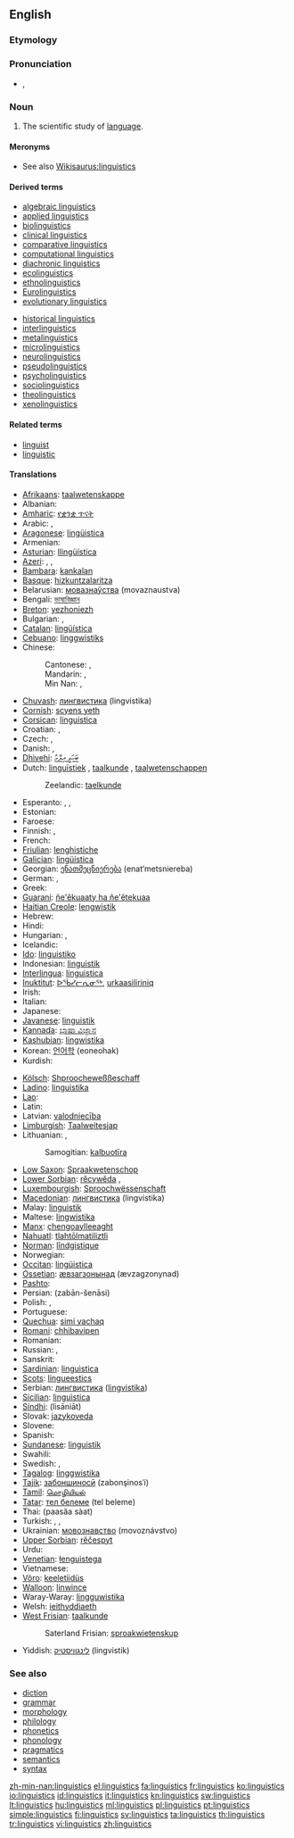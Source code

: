 ==English==
{{rfc}}

===Etymology===
{{suffix|linguist|ics|lang=en}}

===Pronunciation===
* {{IPA|/lɪŋˈɡwɪs.tɪks/}}, {{SAMPA|/lIN"gwIs.tIks/}}

===Noun===
{{wikipedia}}
{{en-noun|-}}

# The scientific study of [[language]].

====Meronyms====
* See also [[Wikisaurus:linguistics]]

====Derived terms====
{{top2}}
* [[algebraic linguistics]]
* [[applied linguistics]]
* [[biolinguistics]]
* [[clinical linguistics]]
* [[comparative linguistics]]
* [[computational linguistics]]
* [[diachronic linguistics]]
* [[ecolinguistics]]
* [[ethnolinguistics]]
* [[Eurolinguistics]]
* [[evolutionary linguistics]]
{{mid2}}
* [[historical linguistics]]
* [[interlinguistics]]
* [[metalinguistics]]
* [[microlinguistics]]
* [[neurolinguistics]]
* [[pseudolinguistics]]
* [[psycholinguistics]]
* [[sociolinguistics]]
* [[theolinguistics]]
* [[xenolinguistics]]
{{bottom}}

====Related terms====
* [[linguist]]
* [[linguistic]]

====Translations====
{{trans-top|scientific study of language}}
* [[Afrikaans]]: [[taalwetenskappe]]
* Albanian: {{t-|sq|gjuhësi|xs=Albanian}}
* [[Amharic]]: [[የቋንቋ ጥናት]]
* Arabic: {{t-|ar|لسانيات|f|p|tr=lisaniyaat}}, {{t-|ar|علم اللغة|m|tr=3ilm al-lúgha}}
* [[Aragonese]]: [[lingüistica]] {{f}}
* Armenian: {{t-|hy|լեզվաբանություն|tr=lezvabanut’yun}}
* [[Asturian]]: [[llingüística]] {{f}}
* [[Azeri]]: {{t-|az|dilçilik|xs=Azeri}}, {{t-|az|dilşünaslıq|xs=Azeri}}, {{t-|az|linqvistika|xs=Azeri}}
* [[Bambara]]: [[kankalan]]
* [[Basque]]: [[hizkuntzalaritza]]
* Belarusian: [[мовазнаўства]] (movaznaustva) {{f}}
* Bengali: [[ভাষাবিজ্ঞান]]
* [[Breton]]: [[yezhoniezh]]
* Bulgarian: {{t-|bg|лингвистика|f|tr=lingvistika}}, {{t+|bg|езикознание|n|tr=ezikoznanie}}
* [[Catalan]]: [[lingüística]] {{f}}
* [[Cebuano]]: [[linggwistiks]]
* Chinese:
*: Cantonese: {{tø|yue|語言學}},  {{tø|yue|语言学}}
*: Mandarin: {{t-|cmn|語言學|sc=Hani}},  {{t-|cmn|语言学|tr=yǔyánxué|sc=Hani}}
*: Min Nan: {{tø|nan|語言學}},  {{tø|nan|语言学|tr=gí-giân-ha̍k}}
* [[Chuvash]]: [[лингвистика]] (lingvistika)
* [[Cornish]]: [[scyens yeth]]
* [[Corsican]]: [[linguistica]] {{f}}
* Croatian: {{t+|hr|lingvistika|f}}, {{t+|hr|jezikoslovlje|n}}
* Czech: {{t+|cs|jazykověda|f}}, {{t+|cs|lingvistika|f}}
* Danish: {{t-|da|lingvistik|c}}, {{t|da|sprogforskning|c}}
* [[Dhivehi]]: [[ބަހަވީ އިލްމު]]
* Dutch: [[linguïstiek]] {{f}}, [[taalkunde]] {{f}}, [[taalwetenschappen]] {{f|p}}
*: Zeelandic: [[taelkunde]] {{f}}
* Esperanto: {{t-|eo|lingvoscienco|xs=Esperanto}},  {{t|eo|lingvistiko|xs=Esperanto}},  {{t|eo|lingviko|xs=Esperanto}}
* Estonian: {{t+|et|keeleteadus}}
* Faroese: {{t-|fo|málfrøði|xs=Faroese}}
* Finnish: {{t+|fi|kielitiede}}, {{t+|fi|lingvistiikka}}
* French: {{t+|fr|linguistique|f}}
* [[Friulian]]: [[lenghistiche]] {{f}}
* [[Galician]]: [[lingüística]] {{f}}
* Georgian: [[ენათმეცნიერება]] (enat‘metsniereba)
* German: {{t+|de|Linguistik|f}}, {{t+|de|Sprachwissenschaft|f}}
* Greek: {{t+|el|γλωσσολογία|f}}
* [[Guaraní]]: [[ñe'ẽkuaaty ha ñe'ẽtekuaa]]
* [[Haitian Creole]]: [[lengwistik]]
* Hebrew: {{t+|he|בלשנות|f|tr=balshanut}}
* Hindi: {{t-|hi|भाषाविज्ञान|xs=Hindi}}
* Hungarian: {{t+|hu|nyelvészet}},  {{t-|hu|nyelvtudomány}}
* Icelandic: {{t-|is|málvísindi|n|p}}
* [[Ido]]: [[linguistiko]]
* Indonesian: [[linguistik]]
* [[Interlingua]]: [[linguistica]]
* [[Inuktitut]]: [[ᐅᖄᓯᓕᕆᓂᖅ]], [[urkaasiliriniq]]
* Irish: {{t-|ga|teangeolaíocht|xs=Irish}}
* Italian: {{t+|it|linguistica|f}}
* Japanese: {{t-|ja|言語学|tr=げんごがく, gengogaku}}
* [[Javanese]]: [[linguistik]]
* [[Kannada]]: [[ಭಾಷಾ ವಿಜ್ಞಾನ]]
* [[Kashubian]]: [[lingwistika]] {{f}}
* Korean: [[언어학]] (eoneohak)
* Kurdish: {{t+|ku|zimannasî}}
{{trans-mid}}
* [[Kölsch]]: [[Shproocheweßßeschaff]] {{f}}
* [[Ladino]]: [[linguistika]] {{f}}
* [[Lao]]: {{t+|lo|ພາສາສາດ|sc=Laoo|xs=Lao}}
* Latin: {{t-|la|linguistica|f}}
* Latvian: [[valodniecība]]
* [[Limburgish]]: [[Taalweitesjap]] {{f}}
* Lithuanian: {{t+|lt|lingvistika|f|xs=Lithuanian}}, {{t+|lt|kalbotyra|f|xs=Lithuanian}}
*: Samogitian: [[kalbuotīra]] {{f}}
* [[Low Saxon]]: [[Spraakwetenschop]] {{f}}
* [[Lower Sorbian]]: [[rěcywěda]] {{f}},  {{tø|dsb|linguistika|f}}
* [[Luxembourgish]]: [[Sproochwëssenschaft]] {{f}}
* [[Macedonian]]: [[лингвистика]] (lingvistika) {{f}}
* Malay: [[linguistik]]
* Maltese: [[lingwistika]] {{f}}
* [[Manx]]: [[çhengoaylleeaght]]
* [[Nahuatl]]: [[tlahtōlmatiliztli]]
* [[Norman]]: [[lîndgistique]]
* Norwegian: {{t+|no|lingvistikk}}
* [[Occitan]]: [[lingüistica]] {{f}}
* [[Ossetian]]: [[æвзагзонынад]] (ævzagzonynad)
* [[Pashto]]: {{ps-Arab|[[ژبپوهنه]]}}
* Persian: {{fa-Arab|[[زبان‌شناسی]]}} (zabān-šenāsi)
* Polish: {{t+|pl|lingwistyka|f}}, {{t+|pl|językoznawstwo|n}}
* Portuguese: {{t+|pt|lingüística|f}}
* [[Quechua]]: [[simi yachaq]]
* [[Romani]]: [[chhibavipen]]
* Romanian: {{t-|ro|lingvistică|f}}
* Russian: {{t+|ru|языкознание|n|tr=jazykoznánije}}, {{t+|ru|лингвистика|f|tr=lingvístika}}
* Sanskrit: {{t|sa|bhaasaavijnaana|m|xs=Sanskrit}}
* [[Sardinian]]: [[linguìstica]] {{f}}
* [[Scots]]: [[lingueestics]]
* Serbian: [[лингвистика]] ([[lingvistika]]) {{f}}
* [[Sicilian]]: [[linguìstica]] {{f}}
* [[Sindhi]]: {{sd-Arab|[[لسانيات]]}} (lisāniāt)
* Slovak: [[jazykoveda]] {{f}}
* Slovene: {{t+|sl|jezikoslovje|n}}
* Spanish: {{t+|es|lingüística|f}}
* [[Sundanese]]: [[linguistik]]
* Swahili: {{t+|sw|isimu|xs=Swahili}}
* Swedish: {{t+|sv|lingvistik|c}}, {{t+|sv|språkvetenskap|c}}
* [[Tagalog]]: [[linggwistika]]
* [[Tajik]]: [[забоншиносӣ]] (zabonşinosˈi)
* [[Tamil]]: [[மொழியியல்]]
* [[Tatar]]: [[тел белеме]] (tel beleme)
* Thai: {{Thai|[[ภาษาศาสตร์]]}} (paasăa sàat)
* Turkish: {{t+|tr|dil bilimi}}, {{t+|tr|dilbilim}}, {{t-|tr|lisâniyat}}
* Ukrainian: [[мовознавство]] (movoznávstvo) {{n}}
* [[Upper Sorbian]]: [[rěčespyt]] {{m}}
* Urdu: {{t-|ur|لسانيات|tr=lisāniāt|xs=Urdu}}
* [[Venetian]]: [[łenguìstega]] {{f}}
* Vietnamese: {{t+|vi|ngôn ngữ học|xs=Vietnamese}}
* [[Võro]]: [[keeletiidüs]]
* [[Walloon]]: [[linwince]]
* Waray-Waray: [[lingguwistika]]
* Welsh: [[ieithyddiaeth]]
* [[West Frisian]]: [[taalkunde]] {{f}}
*: Saterland Frisian: [[sproakwietenskup]] {{f}}
* Yiddish: [[לינגוויסטיק]] (lingvistik) {{f}}
{{trans-bottom}}

===See also===
* [[diction]]
* [[grammar]]
* [[morphology]]
* [[philology]]
* [[phonetics]]
* [[phonology]]
* [[pragmatics]]
* [[semantics]]
* [[syntax]]

[[Category:Linguistics| ]]

[[zh-min-nan:linguistics]]
[[el:linguistics]]
[[fa:linguistics]]
[[fr:linguistics]]
[[ko:linguistics]]
[[io:linguistics]]
[[id:linguistics]]
[[it:linguistics]]
[[kn:linguistics]]
[[sw:linguistics]]
[[lt:linguistics]]
[[hu:linguistics]]
[[ml:linguistics]]
[[pl:linguistics]]
[[pt:linguistics]]
[[simple:linguistics]]
[[fi:linguistics]]
[[sv:linguistics]]
[[ta:linguistics]]
[[th:linguistics]]
[[tr:linguistics]]
[[vi:linguistics]]
[[zh:linguistics]]